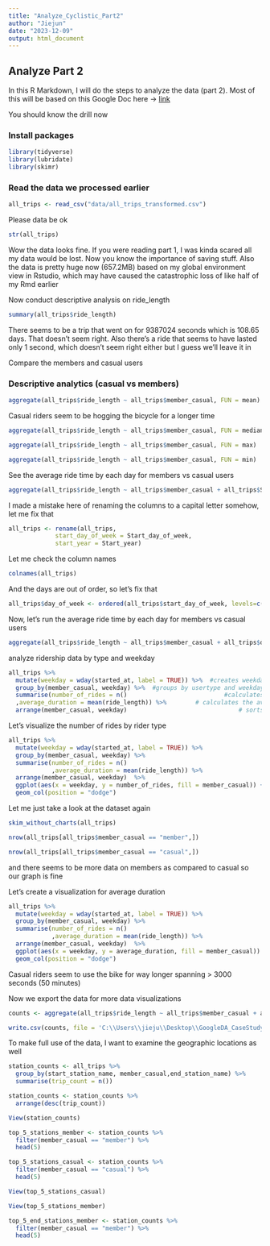 ```yaml
---
title: "Analyze_Cyclistic_Part2"
author: "Jiejun"
date: "2023-12-09"
output: html_document
---
```


## Analyze Part 2
In this R Markdown, I will do the steps to analyze the data (part 2). Most of this will be based on this Google Doc here -> [link](https://docs.google.com/document/d/1ZE95TYd94HN7DQ4_Mfg4SAMYEXoRmNlNG_uvUlzA_Jo/edit?usp=sharing)

You should know the drill now

### Install packages

```r
library(tidyverse)
library(lubridate)
library(skimr)
```

### Read the data we processed earlier

```r
all_trips <- read_csv("data/all_trips_transformed.csv")
```

Please data be ok

```r
str(all_trips)
```

Wow the data looks fine. If you were reading part 1, I was kinda scared all my data would be lost. Now you know the importance of saving stuff. Also the data is pretty huge now (657.2MB) based on my global environment view in Rstudio, which may have caused the catastrophic loss of like half of my Rmd earlier

Now conduct descriptive analysis on ride_length

```r
summary(all_trips$ride_length)
```
There seems to be a trip that went on for 9387024 seconds which is 108.65 days. That doesn't seem right. Also there's a ride that seems to have lasted only 1 second, which doesn't seem right either but I guess we'll leave it in

Compare the members and casual users

### Descriptive analytics (casual vs members)

```r
aggregate(all_trips$ride_length ~ all_trips$member_casual, FUN = mean)
```

Casual riders seem to be hogging the bicycle for a longer time

```r
aggregate(all_trips$ride_length ~ all_trips$member_casual, FUN = median)
```

```r
aggregate(all_trips$ride_length ~ all_trips$member_casual, FUN = max)
```

```r
aggregate(all_trips$ride_length ~ all_trips$member_casual, FUN = min)
```

See the average ride time by each day for members vs casual users

```r
aggregate(all_trips$ride_length ~ all_trips$member_casual + all_trips$Start_day_of_week, FUN = mean)
```

I made a mistake here of renaming the columns to a capital letter somehow, let me fix that

```r
all_trips <- rename(all_trips,
             start_day_of_week = Start_day_of_week,
             start_year = Start_year)
```

Let me check the column names

```r
colnames(all_trips)
```

And the days are out of order, so let's fix that

```r
all_trips$day_of_week <- ordered(all_trips$start_day_of_week, levels=c("Sunday", "Monday", "Tuesday", "Wednesday", "Thursday", "Friday", "Saturday"))
```

Now, let's run the average ride time by each day for members vs casual users

```r
aggregate(all_trips$ride_length ~ all_trips$member_casual + all_trips$day_of_week, FUN = mean)
```

analyze ridership data by type and weekday

```r
all_trips %>% 
  mutate(weekday = wday(started_at, label = TRUE)) %>%  #creates weekday field using wday()
  group_by(member_casual, weekday) %>%  #groups by usertype and weekday
  summarise(number_of_rides = n()							#calculates the number of rides and average duration 
  ,average_duration = mean(ride_length)) %>% 		# calculates the average duration
  arrange(member_casual, weekday)								# sorts
```

Let's visualize the number of rides by rider type

```r
all_trips %>% 
  mutate(weekday = wday(started_at, label = TRUE)) %>% 
  group_by(member_casual, weekday) %>% 
  summarise(number_of_rides = n()
            ,average_duration = mean(ride_length)) %>% 
  arrange(member_casual, weekday)  %>% 
  ggplot(aes(x = weekday, y = number_of_rides, fill = member_casual)) +
  geom_col(position = "dodge")

```

Let me just take a look at the dataset again

```r
skim_without_charts(all_trips)
```
```r
nrow(all_trips[all_trips$member_casual == "member",])
```
```r
nrow(all_trips[all_trips$member_casual == "casual",])
```

and there seems to be more data on members as compared to casual so our graph is fine

Let's create a visualization for average duration

```r
all_trips %>% 
  mutate(weekday = wday(started_at, label = TRUE)) %>% 
  group_by(member_casual, weekday) %>% 
  summarise(number_of_rides = n()
            ,average_duration = mean(ride_length)) %>% 
  arrange(member_casual, weekday)  %>% 
  ggplot(aes(x = weekday, y = average_duration, fill = member_casual)) +
  geom_col(position = "dodge")

```

Casual riders seem to use the bike for way longer spanning > 3000 seconds (50 minutes)

Now we export the data for more data visualizations

```r
counts <- aggregate(all_trips$ride_length ~ all_trips$member_casual + all_trips$day_of_week, FUN = mean)
```

```r
write.csv(counts, file = 'C:\\Users\\jieju\\Desktop\\GoogleDA_CaseStudy\\data\\avg_ride_length.csv')
```

To make full use of the data, I want to examine the geographic locations as well

```r
station_counts <- all_trips %>%
  group_by(start_station_name, member_casual,end_station_name) %>%
  summarise(trip_count = n())
```


```r
station_counts <- station_counts %>%
  arrange(desc(trip_count))
```

```r
View(station_counts)
```


```r
top_5_stations_member <- station_counts %>%
  filter(member_casual == "member") %>%
  head(5)
```

```r
top_5_stations_casual <- station_counts %>%
  filter(member_casual == "casual") %>%
  head(5)
```

```r
View(top_5_stations_casual)
```

```r
View(top_5_stations_member)
```

```r
top_5_end_stations_member <- station_counts %>%
  filter(member_casual == "member") %>%
  head(5)
```

